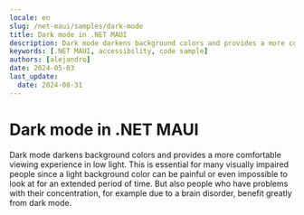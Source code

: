 ```yaml
---
locale: en
slug: /net-maui/samples/dark-mode
title: Dark mode in .NET MAUI
description: Dark mode darkens background colors and provides a more comfortable viewing experience in low light.
keywords: [.NET MAUI, accessibility, code sample]
authors: [alejandro]
date: 2024-05-03
last_update:
  date: 2024-08-31
---
```


# Dark mode in .NET MAUI

Dark mode darkens background colors and provides a more comfortable viewing experience in low light. This is essential for many visually impaired people since a light background color can be painful or even impossible to look at for an extended period of time. But also people who have problems with their concentration, for example due to a brain disorder, benefit greatly from dark mode.

<CodeSample id="screen-dark-mode" framework="net-maui" locale="en"/>
